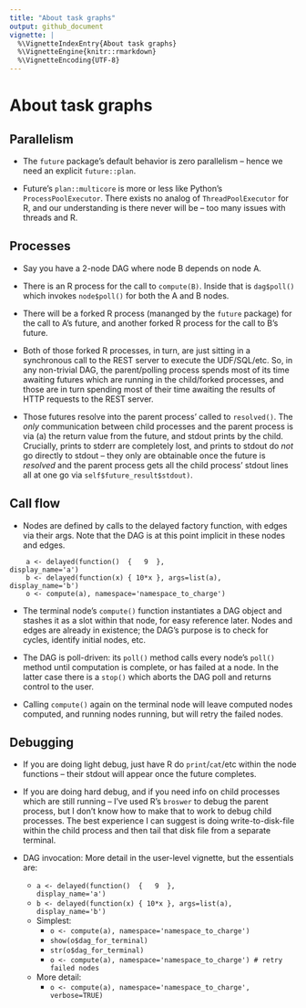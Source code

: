 ```yaml
---
title: "About task graphs"
output: github_document
vignette: |
  %\VignetteIndexEntry{About task graphs}
  %\VignetteEngine{knitr::rmarkdown}
  %\VignetteEncoding{UTF-8}
---
```


# About task graphs

## Parallelism

* The `future` package's default behavior is zero parallelism -- hence we need an explicit
  `future::plan`.

* Future's `plan::multicore` is more or less like Python's `ProcessPoolExecutor`. There exists no
  analog of `ThreadPoolExecutor` for R, and our understanding is there never will be -- too many
  issues with threads and R.

## Processes

* Say you have a 2-node DAG where node B depends on node A.

* There is an R process for the call to `compute(B)`. Inside that is `dag$poll()` which invokes
  `node$poll()` for both the A and B nodes.

* There will be a forked R process (mananged by the `future` package) for the call to A's future,
  and another forked R process for the call to B's future.

* Both of those forked R processes, in turn, are just sitting in a synchronous call to the REST
  server to execute the UDF/SQL/etc. So, in any non-trivial DAG, the parent/polling process
  spends most of its time awaiting futures which are running in the child/forked processes, and
  those are in turn spending most of their time awaiting the results of HTTP requests to the
  REST server.

* Those futures resolve into the parent process' called to `resolved()`.  The _only_ communication
  between child processes and the parent process is via (a) the return value from the future,
  and stdout prints by the child. Crucially, prints to stderr are completely lost, and prints to
  stdout do _not_ go directly to stdout -- they only are obtainable once the future is
  _resolved_ and the parent process gets all the child process' stdout lines all at one go via
  `self$future_result$stdout)`.

## Call flow

* Nodes are defined by calls to the delayed factory function, with edges via their args.
  Note that the DAG is at this point implicit in these nodes and edges.

```
    a <- delayed(function()  {   9  },                 display_name='a')
    b <- delayed(function(x) { 10*x }, args=list(a),   display_name='b')
    o <- compute(a), namespace='namespace_to_charge')
```

* The terminal node's `compute()` function instantiates a DAG object and stashes
  it as a slot within that node, for easy reference later. Nodes and edges are already
  in existence; the DAG's purpose is to check for cycles, identify initial nodes, etc.

* The DAG is poll-driven: its `poll()` method calls every node's `poll()` method
  until computation is complete, or has failed at a node. In the latter case
  there is a `stop()` which aborts the DAG poll and returns control to the user.

* Calling `compute()` again on the terminal node will leave computed nodes computed,
  and running nodes running, but will retry the failed nodes.

## Debugging

* If you are doing light debug, just have R do `print`/`cat`/etc within the node functions -- their
   stdout will appear once the future completes.

* If you are doing hard debug, and if you need info on child processes which are still running
  -- I've used R's `broswer` to debug the parent process, but I don't know how to make that to
  work to debug child processes.  The best experience I can suggest is doing write-to-disk-file
  within the child process and then tail that disk file from a separate terminal.

* DAG invocation: More detail in the user-level vignette, but the essentials are:
   * `a <- delayed(function()  {   9  },                 display_name='a')`
   * `b <- delayed(function(x) { 10*x }, args=list(a),   display_name='b')`
   * Simplest:
     * `o <- compute(a), namespace='namespace_to_charge')`
     * `show(o$dag_for_terminal)`
     * `str(o$dag_for_terminal)`
     * `o <- compute(a), namespace='namespace_to_charge') # retry failed nodes`
   * More detail:
     * `o <- compute(a), namespace='namespace_to_charge', verbose=TRUE)`
